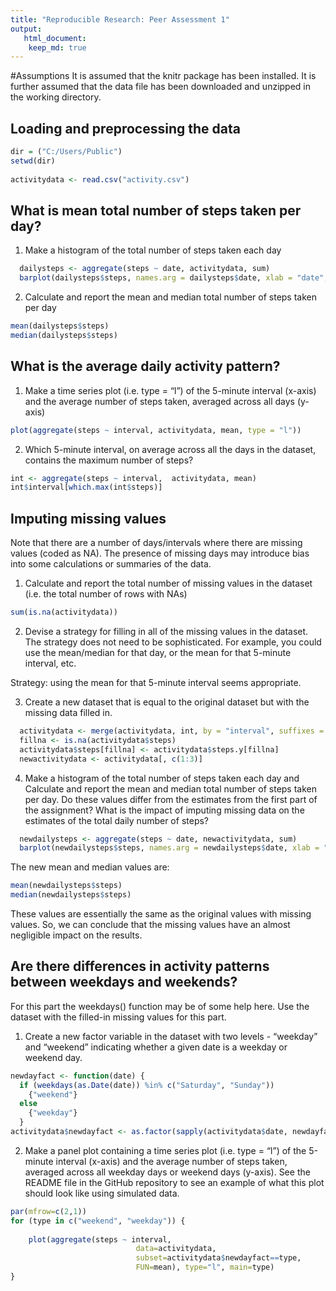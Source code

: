 ```yaml
---
title: "Reproducible Research: Peer Assessment 1"
output:
   html_document:
    keep_md: true
---
```


#Assumptions
It is assumed that the knitr package has been installed.
It is further assumed that the data file has been downloaded and unzipped in the working directory.

## Loading and preprocessing the data
```r
dir = ("C:/Users/Public")
setwd(dir)
 
activitydata <- read.csv("activity.csv")
```

## What is mean total number of steps taken per day?
1.  Make a histogram of the total number of steps taken each day
```r
  dailysteps <- aggregate(steps ~ date, activitydata, sum)  
  barplot(dailysteps$steps, names.arg = dailysteps$date, xlab = "date", ylab = "steps")
```

2.  Calculate and report the mean and median total number of steps taken per day
```r
mean(dailysteps$steps)  
median(dailysteps$steps)
```


## What is the average daily activity pattern?

1.  Make a time series plot (i.e. type = "l") of the 5-minute interval (x-axis) and the average number of steps taken, averaged across all days (y-axis)

```r
plot(aggregate(steps ~ interval, activitydata, mean, type = "l"))

```

2.  Which 5-minute interval, on average across all the days in the dataset, contains the maximum number of steps?

```r
int <- aggregate(steps ~ interval,  activitydata, mean) 
int$interval[which.max(int$steps)]
```

## Imputing missing values
Note that there are a number of days/intervals where there are missing values (coded as NA). The presence of missing days may introduce bias into some calculations or summaries of the data.

1.  Calculate and report the total number of missing values in the dataset (i.e. the total number of rows with NAs)
```r
sum(is.na(activitydata))  
```

2.  Devise a strategy for filling in all of the missing values in the dataset. The strategy does not need to be sophisticated. For example, you could use the mean/median for that day, or the mean for that 5-minute interval, etc.

  
Strategy: using the mean for that 5-minute interval seems appropriate. 



3.  Create a new dataset that is equal to the original dataset but with the missing data filled in.

```r
  activitydata <- merge(activitydata, int, by = "interval", suffixes = c("", ".y"))  
  fillna <- is.na(activitydata$steps)  
  activitydata$steps[fillna] <- activitydata$steps.y[fillna]
  newactivitydata <- activitydata[, c(1:3)]  
```


4.  Make a histogram of the total number of steps taken each day and Calculate and report the mean and median total number of steps taken per day. Do these values differ from the estimates from the first part of the assignment? What is the impact of imputing missing data on the estimates of the total daily number of steps?

```r
  newdailysteps <- aggregate(steps ~ date, newactivitydata, sum)  
  barplot(newdailysteps$steps, names.arg = newdailysteps$date, xlab = "date", ylab = "steps")  
```

The new mean and median values are:
```r
mean(newdailysteps$steps)  
median(newdailysteps$steps)
```
  
  
  These values are essentially the same as the original values with missing values. So, we can conclude that the missing values have an almost negligible impact on the results.

## Are there differences in activity patterns between weekdays and weekends?
For this part the weekdays() function may be of some help here. Use the dataset with the filled-in missing values for this part.

1.  Create a new factor variable in the dataset with two levels - "weekday" and "weekend" indicating whether a given date is a weekday or weekend day.
```r
newdayfact <- function(date) {
  if (weekdays(as.Date(date)) %in% c("Saturday", "Sunday")) 
    {"weekend"}
  else 
    {"weekday"}
  }
activitydata$newdayfact <- as.factor(sapply(activitydata$date, newdayfact))
```



2.  Make a panel plot containing a time series plot (i.e. type = "l") of the 5-minute interval (x-axis) and the average number of steps taken, averaged across all weekday days or weekend days (y-axis). See the README file in the GitHub repository to see an example of what this plot should look like using simulated data.

```r
par(mfrow=c(2,1))
for (type in c("weekend", "weekday")) {
    
    plot(aggregate(steps ~ interval,
                            data=activitydata,
                            subset=activitydata$newdayfact==type,
                            FUN=mean), type="l", main=type)
}
```


